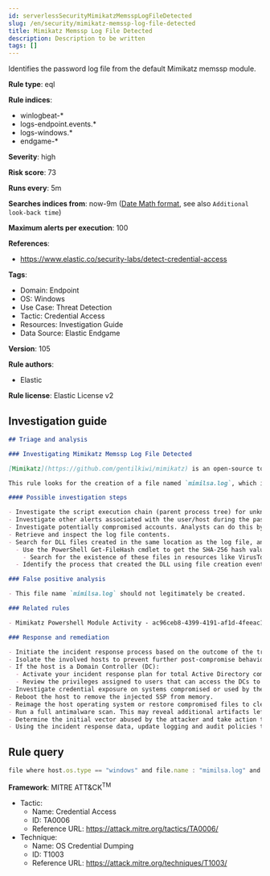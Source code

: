```yaml
---
id: serverlessSecurityMimikatzMemsspLogFileDetected
slug: /en/security/mimikatz-memssp-log-file-detected
title: Mimikatz Memssp Log File Detected
description: Description to be written
tags: []
---
```


<div id="mimikatz-memssp-log-file-detected"></div>

Identifies the password log file from the default Mimikatz memssp module.

**Rule type**: eql

**Rule indices**: 

* winlogbeat-*
* logs-endpoint.events.*
* logs-windows.*
* endgame-*

**Severity**: high

**Risk score**: 73

**Runs every**: 5m

**Searches indices from**: now-9m ([Date Math format](((ref))/common-options.html#date-math), see also <DocLink id="serverlessSecurityRulesUiCreate" section="set-the-rules-schedule">`Additional look-back time`</DocLink>)

**Maximum alerts per execution**: 100

**References**: 

* https://www.elastic.co/security-labs/detect-credential-access

**Tags**: 

* Domain: Endpoint
* OS: Windows
* Use Case: Threat Detection
* Tactic: Credential Access
* Resources: Investigation Guide
* Data Source: Elastic Endgame

**Version**: 105

**Rule authors**: 

* Elastic

**Rule license**: Elastic License v2

## Investigation guide

```markdown
## Triage and analysis

### Investigating Mimikatz Memssp Log File Detected

[Mimikatz](https://github.com/gentilkiwi/mimikatz) is an open-source tool used to collect, decrypt, and/or use cached credentials. This tool is commonly abused by adversaries during the post-compromise stage where adversaries have gained an initial foothold on an endpoint and are looking to elevate privileges and seek out additional authentication objects such as tokens/hashes/credentials that can then be used to laterally move and pivot across a network.

This rule looks for the creation of a file named `mimilsa.log`, which is generated when using the Mimikatz misc::memssp module, which injects a malicious Windows SSP to collect locally authenticated credentials, which includes the computer account password, running service credentials, and any accounts that logon.

#### Possible investigation steps

- Investigate the script execution chain (parent process tree) for unknown processes. Examine their executable files for prevalence, whether they are located in expected locations, and if they are signed with valid digital signatures.
- Investigate other alerts associated with the user/host during the past 48 hours.
- Investigate potentially compromised accounts. Analysts can do this by searching for login events (e.g., 4624) to the target host.
- Retrieve and inspect the log file contents.
- Search for DLL files created in the same location as the log file, and retrieve unsigned DLLs.
  - Use the PowerShell Get-FileHash cmdlet to get the SHA-256 hash value of these files.
    - Search for the existence of these files in resources like VirusTotal, Hybrid-Analysis, CISCO Talos, Any.run, etc.
  - Identify the process that created the DLL using file creation events.

### False positive analysis

- This file name `mimilsa.log` should not legitimately be created.

### Related rules

- Mimikatz Powershell Module Activity - ac96ceb8-4399-4191-af1d-4feeac1f1f46

### Response and remediation

- Initiate the incident response process based on the outcome of the triage.
- Isolate the involved hosts to prevent further post-compromise behavior.
- If the host is a Domain Controller (DC):
  - Activate your incident response plan for total Active Directory compromise.
  - Review the privileges assigned to users that can access the DCs to ensure that the least privilege principle is being followed and reduce the attack surface.
- Investigate credential exposure on systems compromised or used by the attacker to ensure all compromised accounts are identified. Reset passwords for these accounts and other potentially compromised credentials, such as email, business systems, and web services.
- Reboot the host to remove the injected SSP from memory.
- Reimage the host operating system or restore compromised files to clean versions.
- Run a full antimalware scan. This may reveal additional artifacts left in the system, persistence mechanisms, and malware components.
- Determine the initial vector abused by the attacker and take action to prevent reinfection through the same vector.
- Using the incident response data, update logging and audit policies to improve the mean time to detect (MTTD) and the mean time to respond (MTTR).
```

## Rule query

```js
file where host.os.type == "windows" and file.name : "mimilsa.log" and process.name : "lsass.exe"

```

**Framework**: MITRE ATT&CK<sup>TM</sup>

* Tactic:
    * Name: Credential Access
    * ID: TA0006
    * Reference URL: https://attack.mitre.org/tactics/TA0006/
* Technique:
    * Name: OS Credential Dumping
    * ID: T1003
    * Reference URL: https://attack.mitre.org/techniques/T1003/


